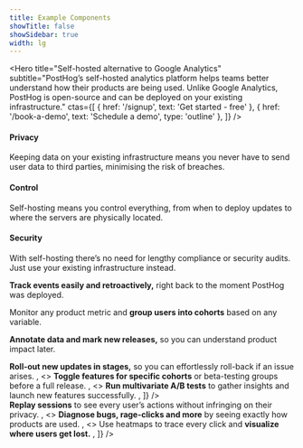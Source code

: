 ```yaml
---
title: Example Components
showTitle: false
showSidebar: true
width: lg
---
```



<Hero
    title="Self-hosted alternative to Google Analytics"
    subtitle="PostHog’s self-hosted analytics platform helps teams better understand how their products are being used. Unlike Google Analytics, PostHog is open-source and can be deployed on your existing infrastructure."
    ctas={[
        { href: '/signup', text: 'Get started - free' },
        { href: '/book-a-demo', text: 'Schedule a demo', type: 'outline' },
    ]}
/>

<Section title="Why is it important to self-host your analytics?" titleSize="sm" cols={3}>
    <div>
        <h4>Privacy</h4>
        <p>
            Keeping data on your existing infrastructure means you never have to send user data to third parties,
            minimising the risk of breaches.
        </p>
    </div>
    <div>
        <h4>Control</h4>
        <p>
            Self-hosting means you control everything, from when to deploy updates to where the servers are physically
            located.
        </p>
    </div>
    <div>
        <h4>Security</h4>
        <p>
            With self-hosting there’s no need for lengthy compliance or security audits. Just use your existing
            infrastructure instead.
        </p>
    </div>
</Section>

<Section title="Everything product-led teams need in one place" titleSize="sm" size="md">
    <Table />
</Section>

<Section title="Built for product-led teams" titleSize="md" cols={3}>
    <p>
        <strong>Track events easily and retroactively,</strong> right back to the moment PostHog was deployed.
    </p>
    <p>
        Monitor any product metric and <strong>group users into cohorts</strong> based on any variable.
    </p>
    <p>
        <strong>Annotate data and mark new releases,</strong> so you can understand product impact later.
    </p>
</Section>

<Section title="Test updates safely with feature flags" titleSize="md">
    <FeatureSnapshot
        features={[
            <>
                <strong>Roll-out new updates in stages,</strong> so you can effortlessly roll-back if an issue arises.
            </>,
            <>
                <strong>Toggle features for specific cohorts</strong> or beta-testing groups before a full release.
            </>,
            <>
                <strong>Run multivariate A/B tests</strong> to gather insights and launch new features successfully.
            </>,
        ]}
    />
</Section>

<Section title="Session recording included as standard" titleSize="md">
    <FeatureSnapshot
        reverse
        features={[
            <>
                <strong>Replay sessions</strong> to see every user’s actions without infringing on their privacy.
            </>,
            <>
                <strong>Diagnose bugs, rage-clicks and more</strong> by seeing exactly how products are used.
            </>,
            <>
                Use heatmaps to trace every click and <strong>visualize where users get lost.</strong>
            </>,
        ]}
    />
</Section>

